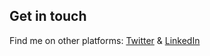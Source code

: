 ## Get in touch

Find me on other platforms: [Twitter](https://twitter.com/niggoe0305) & [LinkedIn](https://www.linkedin.com/in/nikolas-gross-6792614b/)
